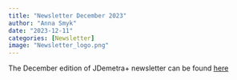 ```yaml
---
title: "Newsletter December 2023"
author: "Anna Smyk"
date: "2023-12-11"
categories: [Newsletter]
image: "Newsletter_logo.png"
---
```


The December edition of JDemetra+ newsletter can be found [here](Newsletter_11dec2023.pdf)
